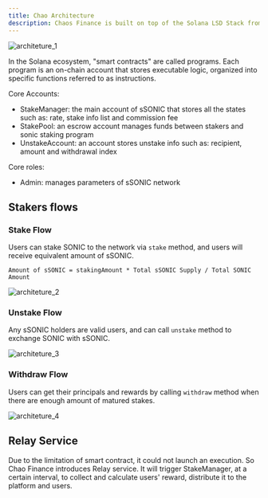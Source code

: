 ```yaml
---
title: Chao Architecture
description: Chaos Finance is built on top of the Solana LSD Stack from StaFi’s AI-powered LSaaS.
---
```


![architeture_1](/docs/architecture_1.webp)


In the Solana ecosystem, "smart contracts" are called programs. Each program is an on-chain account that stores executable logic, organized into specific functions referred to as instructions.

Core Accounts:

- StakeManager: the main account of sSONIC that stores all the states such as: rate, stake info list and commission fee
- StakePool: an escrow account manages funds between stakers and sonic staking program
- UnstakeAccount: an account stores unstake info such as: recipient, amount and withdrawal index

Core roles:

- Admin: manages parameters of sSONIC network

## Stakers flows

### Stake Flow

Users can stake SONIC to the network via `stake` method, and users will receive equivalent amount of sSONIC.

`Amount of sSONIC = stakingAmount * Total sSONIC Supply / Total SONIC Amount`

![architeture_2](/docs/architecture_2.webp)

### Unstake Flow

Any sSONIC holders are valid users, and can call `unstake` method to exchange SONIC with sSONIC.

![architeture_3](/docs/architecture_3.webp)

### Withdraw Flow

Users can get their principals and rewards by calling `withdraw` method when there are enough amount of matured stakes.

![architeture_4](/docs/architecture_4.webp)

## Relay Service

Due to the limitation of smart contract, it could not launch an execution. So Chao Finance introduces Relay service. It will trigger StakeManager, at a certain interval, to collect and calculate users' reward, distribute it to the platform and users.
